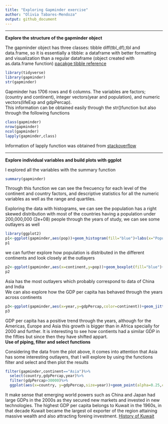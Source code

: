 ```yaml
---
title: "Exploring Gapminder exercise"
author: "Olivia Tabares-Mendoza"
output: github_document
---
```


***
**Explore the structure of the gapminder object**  

The gapminder object has three classes: tibble diff(tbl_df),tbl and data.frame, so it is essentially a tibble: a dataframe with better formatting and visualization than a regular dataframe (object created with as.data.frame function) [pacakge tibble reference](https://cran.r-project.org/web/packages/tibble/tibble.pdf)  
```r
library(tidyverse)
library(gapminder)
str(gapminder)

```
Gapminder has 1706 rows and 6 columns. The variables are factors; (country and continent), integer vectors(year and population), and numeric vectors(lifeExp and gdpPercap).  
This information can be obtained easily through the str()function but also through the following functions  

```r
class(gapminder)
nrow(gapminder)
ncol(gapminder)
lapply(gapminder,class)

```
Information of lapply function was obtained from [stackoverflow](https://stackoverflow.com/questions/10661159/how-do-i-get-the-classes-of-all-columns-in-a-data-frame)  

***  
**Explore individual variables and build plots with ggplot**   

I explored all the variables with the summary function
```r
summary(gapminder)
```
Through this function we can see the frecuency for each level of the continent and country factors, and descriptive statistics for all the numeric variables as well as the range and quartiles. 

Exploring the data with histograms, we can see the population has a right skewed distribution with most of the countries having a population under 200,000,000 (2e+08) people through the years of study, we can see some outlayers as well
```r
library(ggplot2)
p1<-ggplot(gapminder,aes(pop))+geom_histogram(fill="blue")+labs(x="Population", y="Frecuency")
p1

```


we can further explore how population is distributed in the different continents and look closely at the outlayers
```r
p2<-ggplot(gapminder,aes(x=continent,y=pop))+geom_boxplot(fill="blue")+labs(x="Continent", y="Population")
p2
```


Asia has the most outlayers which probably correspond to data of China and India  
We can also explore how the GDP per capita has behaved through the years across continents
```r
p3<-ggplot(gapminder,aes(x=year,y=gdpPercap,color=continent))+geom_jitter()+labs(x="Year", y="GDP per capita")
p3
```  

GDP per capita has a positive trend through the years, although for the Americas, Europe and Asia this growth is bigger than in Africa specially for 2000 and further. It is interesting to see how contients had a similar GDP in the fifties but since then they have shifted appart.  
**Use of piping, filter and select functions**   

Considering the data from the plot above, it comes into attention that Asia has some interesting outlayers, that I will explore by using the functions filter and select and then plot the results
```r
filter(gapminder,continent=="Asia")%>%
  select(country,gdpPercap,year)%>%
  filter(gdpPercap>30000)%>%
  ggplot(aes(x=country, y=gdpPercap,size=year))+geom_point(alpha=0.25,color="blue")+labs(x="Country",y="GDP per capita")

```

It make sense that emerging world powers such as China and Japan had large GDPs in the 2000s as they secured new markets and invested in new technologies. The highest GDP per capita belongs to Kuwait in the 1960s, in that decade Kuwait became the largest oil exporter of the region attaining massive wealth and also attracting foreing investment. [History of Kuwait](https://en.wikipedia.org/wiki/History_of_Kuwait)
